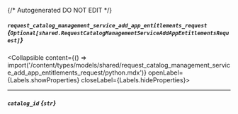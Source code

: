 {/* Autogenerated DO NOT EDIT  */}

##### `request_catalog_management_service_add_app_entitlements_request` *{`Optional[shared.RequestCatalogManagementServiceAddAppEntitlementsRequest]`}*
<Collapsible content={() => import('/content/types/models/shared/request_catalog_management_service_add_app_entitlements_request/python.mdx')} openLabel={Labels.showProperties} closeLabel={Labels.hideProperties}>
</Collapsible>

---
##### `catalog_id` *{`str`}*


